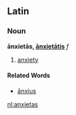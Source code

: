 ==Latin==
===Noun===
'''ānxietās, [[Wiktionary Appendix:Latin third declension|ānxietātis]]''' ''f''

#[[anxiety]]
====Related Words====
*[[anxius|ānxius]]

[[nl:anxietas]]